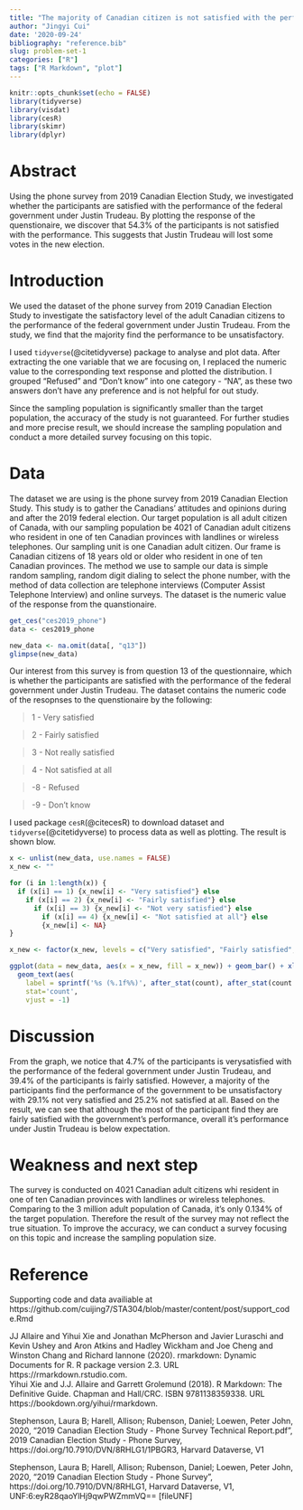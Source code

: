 ```yaml
---
title: "The majority of Canadian citizen is not satisfied with the performance of the federal government under Justin Trudeau"
author: "Jingyi Cui"
date: '2020-09-24'
bibliography: "reference.bib"
slug: problem-set-1
categories: ["R"]
tags: ["R Markdown", "plot"]
---
```


```r
knitr::opts_chunk$set(echo = FALSE)
library(tidyverse)
library(visdat)
library(cesR)
library(skimr)
library(dplyr)
```

# Abstract

Using the phone survey from 2019 Canadian Election Study, we investigated whether the participants are satisfied with the performance of the federal government under Justin Trudeau. By plotting the response of the quenstionaire, we discover that $54.3\%$ of the participants is not satisfied with the performance. This suggests that Justin Trudeau will lost some votes in the new election.

# Introduction

We used the dataset of the phone survey from 2019 Canadian Election Study to investigate the satisfactory level of the adult Canadian citizens to the performance of the federal government under Justin Trudeau. From the study, we find that the majority find the performance to be unsatisfactory.

I used `tidyverse`(@citetidyverse) package to analyse and plot data. After extracting the one variable that we are focusing on, I replaced the numeric value to the corresponding text response and plotted the distribution. I grouped "Refused" and "Don't know" into one category - "NA", as these two answers don't have any preference and is not helpful for out study.

Since the sampling population is significantly smaller than the target population, the accuracy of the study is not guaranteed. For further studies and more precise result, we should increase the sampling population and conduct a more detailed survey focusing on this topic.

# Data

The dataset we are using is the phone survey from 2019 Canadian Election Study. This study is to gather the Canadians’ attitudes and opinions during and after the 2019 federal election. 
Our target population is all adult citizen of Canada, with our sampling population be 4021 of Canadian adult citizens who resident in one of ten Canadian provinces with landlines or wireless telephones. 
Our sampling unit is one Canadian adult citizen. 
Our frame is Canadian citizens of 18 years old or older who resident in one of ten Canadian provinces. 
The method we use to sample our data is simple random sampling, random digit dialing to select the phone number, with the method of data collection are telephone interviews (Computer Assist Telephone Interview) and online surveys.
The dataset is the numeric value of the response from the quanstionaire. 

```r
get_ces("ces2019_phone")
data <- ces2019_phone
```

```r
new_data <- na.omit(data[, "q13"])
glimpse(new_data)
```

Our interest from this survey is from question 13 of the questionnaire, which is whether the participants are satisfied with the performance of the federal government under Justin Trudeau.
The dataset contains the numeric code of the resopnses to the quenstionaire by the following:\

> 1 - Very satisfied

> 2 - Fairly satisfied

> 3 - Not really satisfied

> 4 - Not satisfied at all

> \-8 - Refused

> \-9 - Don't know


I used package `cesR`(@citecesR) to download dataset and `tidyverse`(@citetidyverse) to process data as well as plotting. The result is shown blow.

```r
x <- unlist(new_data, use.names = FALSE)
x_new <- ""

for (i in 1:length(x)) {
  if (x[i] == 1) {x_new[i] <- "Very satisfied"} else
    if (x[i] == 2) {x_new[i] <- "Fairly satisfied"} else
      if (x[i] == 3) {x_new[i] <- "Not very satisfied"} else
        if (x[i] == 4) {x_new[i] <- "Not satisfied at all"} else
        {x_new[i] <- NA}
}

x_new <- factor(x_new, levels = c("Very satisfied", "Fairly satisfied", "Not very satisfied", "Not satisfied at all", NA))

ggplot(data = new_data, aes(x = x_new, fill = x_new)) + geom_bar() + xlab("options") +
  geom_text(aes(
    label = sprintf('%s (%.1f%%)', after_stat(count), after_stat(count / sum(count) * 100))),
    stat='count', 
    vjust = -1)

```

# Discussion

From the graph, we notice that $4.7\%$ of the participants is verysatisfied with the performance of the federal government under Justin Trudeau, and $39.4\%$ of the participants is fairly satisfied. However, a majority of the participants find the performance of the government to be unsatisfactory with $29.1\%$ not very satisfied and $25.2\%$ not satisfied at all. Based on the result, we can see that although the most of the participant find they are fairly satisfied with the government's performance, overall it's performance under Justin Trudeau is below expectation.

# Weakness and next step

The survey is conducted on 4021  Canadian adult citizens whi resident in one of ten Canadian provinces with landlines or wireless telephones. Comparing to the 3 million adult population of Canada, it's only $0.134\%$ of the target population. Therefore the result of the survey may not reflect the true situation. To improve the accuracy, we can conduct a survey focusing on this topic and increase the sampling population size.


# Reference

Supporting code and data availiable at https://github.com/cuijing7/STA304/blob/master/content/post/support_code.Rmd

JJ Allaire and Yihui Xie and Jonathan McPherson and Javier Luraschi and Kevin Ushey and Aron Atkins and Hadley Wickham and Joe Cheng and Winston Chang and Richard Iannone (2020). rmarkdown: Dynamic Documents for R. R package version 2.3. URL https://rmarkdown.rstudio.com. \
Yihui Xie and J.J. Allaire and Garrett Grolemund (2018). R Markdown: The Definitive Guide. Chapman and Hall/CRC. ISBN 9781138359338. URL https://bookdown.org/yihui/rmarkdown.
  
Stephenson, Laura B; Harell, Allison; Rubenson, Daniel; Loewen, Peter John, 2020, "2019 Canadian Election Study - Phone Survey Technical Report.pdf", 2019 Canadian Election Study - Phone Survey, https://doi.org/10.7910/DVN/8RHLG1/1PBGR3, Harvard Dataverse, V1

Stephenson, Laura B; Harell, Allison; Rubenson, Daniel; Loewen, Peter John, 2020, "2019 Canadian Election Study - Phone Survey", https://doi.org/10.7910/DVN/8RHLG1, Harvard Dataverse, V1, UNF:6:eyR28qaoYlHj9qwPWZmmVQ== [fileUNF]
